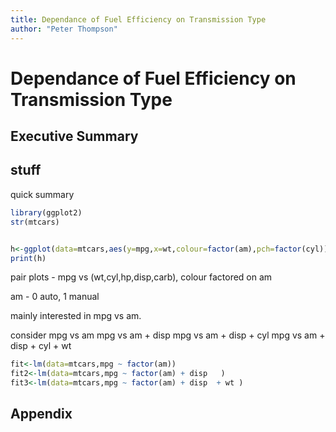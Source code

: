 ```yaml
--- 
title: Dependance of Fuel Efficiency on Transmission Type 
author: "Peter Thompson"
---
```

# Dependance of Fuel Efficiency on Transmission Type 

<!-- Instructions

You work for Motor Trend, a magazine about the automobile industry. Looking at a data set of a collection of cars, they are interested in exploring the relationship between a set of variables and miles per gallon (MPG) (outcome). They are particularly interested in the following two questions:

“Is an automatic or manual transmission better for MPG”
"Quantify the MPG difference between automatic and manual transmissions"
Review criterialess
Peer Grading

The criteria that your classmates will use to evaluate and grade your work are shown below.
Each criteria is binary: (1 point = criteria met acceptably; 0 points = criteria not met acceptably)
Criteria

Did the student interpret the coefficients correctly?
Did the student do some exploratory data analyses?
Did the student fit multiple models and detail their strategy for model selection?
Did the student answer the questions of interest or detail why the question(s) is (are) not answerable?
Did the student do a residual plot and some diagnostics?
Did the student quantify the uncertainty in their conclusions and/or perform an inference correctly?
Was the report brief (about 2 pages long) for the main body of the report and no longer than 5 with supporting appendix of figures?
Did the report include an executive summary?
Was the report done in Rmd (knitr)? -->


## Executive Summary

## stuff
quick summary
```r
library(ggplot2)
str(mtcars)


h<-ggplot(data=mtcars,aes(y=mpg,x=wt,colour=factor(am),pch=factor(cyl))) + geom_point(size=2) 
print(h)

```
pair plots - mpg vs (wt,cyl,hp,disp,carb), colour factored on am

am - 0 auto, 1 manual

mainly interested in mpg vs am.

consider mpg vs am
mpg vs am + disp
mpg vs am + disp + cyl
mpg vs am + disp + cyl + wt

```r
fit<-lm(data=mtcars,mpg ~ factor(am))
fit2<-lm(data=mtcars,mpg ~ factor(am) + disp   )
fit3<-lm(data=mtcars,mpg ~ factor(am) + disp  + wt )
```



 <!-- [, 1]  mpg   Miles/(US) gallon                        
       [, 2]  cyl   Number of cylinders                      
       [, 3]  disp  Displacement (cu.in.)                    
       [, 4]  hp    Gross horsepower                         
       [, 5]  drat  Rear axle ratio                          
       [, 6]  wt    Weight (1000 lbs)                        
       [, 7]  qsec  1/4 mile time                            
       [, 8]  vs    V/S                                      
       [, 9]  am    Transmission (0 = automatic, 1 = manual) 
       [,10]  gear  Number of forward gears                  
       [,11]  carb  Number of carburetors      -->    

## Appendix
<!-- 3 pages, just figures -->
